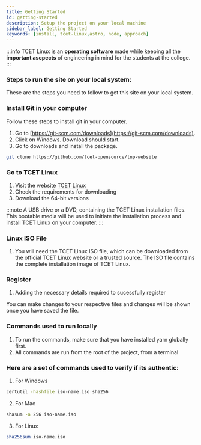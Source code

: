 ```yaml
---
title: Getting Started
id: getting-started
description: Setup the project on your local machine
sidebar_label: Getting Started
keywords: [install, tcet-linux,astro, node, approach]
---
```


:::info 
 TCET Linux is an **operating software** made while keeping all the **important ascpects** of engineering in mind for the students at the college.
:::

### Steps to run the site on your local system: 
These are the steps you need to follow to get this site on your local system.

### Install Git in your computer
Follow these steps to install git in your computer.
1. Go to [https://git-scm.com/downloads](https://git-scm.com/downloads).
2. Click on Windows. Download should start.
3. Go to downloads and install the package.

```bash
git clone https://github.com/tcet-opensource/tnp-website
```

### Go to TCET Linux

1. Visit the website [TCET Linux](https://linux.tcetmumbai.in/#download)
2. Check the requirements for downloading
3. Download the 64-bit versions

:::note
A USB drive or a DVD, containing the TCET Linux installation files. This bootable media will be used to initiate the installation process and install TCET Linux on your computer.
:::

###  Linux ISO File 
1. You will need the TCET Linux ISO file, which can be downloaded from the official TCET Linux website or a trusted source. The ISO file contains the complete installation image of TCET Linux.

###  Register 
1. Adding the necessary details required to sucessfully register 

You can make changes to your respective files and changes will be shown once you have saved the file.

### Commands used to run locally 

1. To run the commands, make sure that you have installed yarn globally first.
2. All commands are run from the root of the project, from a terminal

### Here are a set of commands used to verify if its authentic:


1. For Windows

```bash
certutil -hashfile iso-name.iso sha256
```
2. For Mac 

```bash
shasum -a 256 iso-name.iso
```

3. For Linux

```bash 
sha256sum iso-name.iso
```



















     
   
     

            
  
     
















